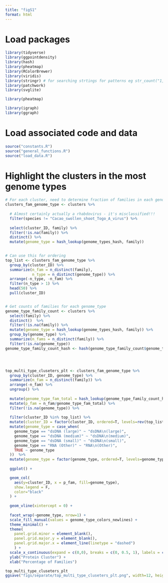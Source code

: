 ```yaml
---
title: "figS1"
format: html
---
```



# Load packages
```r
library(tidyverse)
library(ggpointdensity)
library(hash)
library(pheatmap)
library(RColorBrewer)
library(viridis)
library(stringr) # for searching strtings for patterns eg str_count("1,2,3", ',') --> 2
library(patchwork)
library(svglite)

library(pheatmap)

library(igraph)
library(ggraph)
```

# Load associated code and data
```r
source("constants.R")
source("general_functions.R")
source("load_data.R")
```

# Highlight the clusters in the most genome types
```r
# For each cluster, need to determine fraction of families in each genome type
clusters_fam_genome_type <- clusters %>%
  
  # Almost certainly actually a rhabdovirus - it's misclassified!!!
  filter(species != "Cacao_swollen_shoot_Togo_A_virus") %>%
  
  select(cluster_ID, family) %>%
  filter(!is.na(family)) %>%
  distinct() %>%
  mutate(genome_type = hash_lookup(genome_types_hash, family))
  

# Can use this for ordering
top_list <- clusters_fam_genome_type %>%
  group_by(cluster_ID) %>%
  summarize(n_fam = n_distinct(family),
            n_type = n_distinct(genome_type)) %>%
  arrange(-n_type, -n_fam) %>%
  filter(n_type > 1) %>%
  head(50) %>%
  pull(cluster_ID)


# Get counts of families for each genome_type
genome_type_family_count <- clusters %>%
  select(family) %>%
  distinct()  %>%
  filter(!is.na(family)) %>%
  mutate(genome_type = hash_lookup(genome_types_hash, family)) %>%
  group_by(genome_type) %>%
  summarize(n_fams = n_distinct(family)) %>%
  filter(!is.na(genome_type))
genome_type_family_count_hash <- hash(genome_type_family_count$genome_type, genome_type_family_count$n_fams)




top_multi_type_cluseters_plt <- clusters_fam_genome_type %>%
  group_by(cluster_ID, genome_type) %>%
  summarize(n_fam = n_distinct(family)) %>%
  arrange(-n_fam) %>%
  ungroup() %>%
  
  mutate(genome_type_fam_total = hash_lookup(genome_type_family_count_hash, genome_type)) %>%
  mutate(p_fam = n_fam/genome_type_fam_total) %>%
  filter(!is.na(genome_type)) %>%
  
  filter(cluster_ID %in% top_list) %>%
  mutate(cluster_ID = factor(cluster_ID, ordered=T, levels=rev(top_list))) %>%
  mutate(genome_type = case_when(
    genome_type == "dsDNA (large)" ~ "dsDNA\n(large)",
    genome_type == "dsDNA (medium)" ~ "dsDNA\n(medium)",
    genome_type == "dsDNA (small)" ~ "dsDNA\n(small)",
    genome_type == "RNA (Other)" ~ "RNA\n(Other)",
    TRUE ~ genome_type
  ))  %>%
  mutate(genome_type = factor(genome_type, ordered=T, levels=genome_type_order_newlines)) %>%
  
  ggplot() +

  geom_col(
    aes(y=cluster_ID, x = p_fam, fill=genome_type),
    show.legend = F,
    color="black"
  ) +
  
  geom_vline(xintercept = 0) + 
  
  facet_wrap(~genome_type, nrow=1) +
  scale_fill_manual(values = genome_type_colors_newlines) +
  theme_minimal() +
  theme(
    panel.grid.minor = element_blank(),
    panel.grid.major.y = element_blank(),
    panel.grid.major.x = element_line(linetype = "dashed")
    ) +
  scale_x_continuous(expand = c(0,0), breaks = c(0, 0.5, 1), labels = c(0, 0.5, 1)) +
  ylab("Protein Cluster") +
  xlab("Percentage of Families")

top_multi_type_cluseters_plt
ggsave("figs/separate/top_multi_type_cluseters_plt.png", width=12, height=20, units="cm")
```